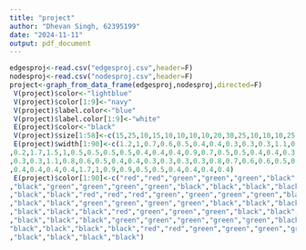 ---
title: "project"
author: "Dhevan Singh, 62395199"
date: "2024-11-11"
output: pdf_document
---

```{r setup, include=FALSE}
edgesproj<-read.csv("edgesproj.csv",header=F)
nodesproj<-read.csv("nodesproj.csv",header=F)
project<-graph_from_data_frame(edgesproj,nodesproj,directed=F)
 V(project)$color<-"lightblue"
 V(project)$color[1:9]<-"navy"
 V(project)$label.color<-"blue"
 V(project)$label.color[1:9]<-"white"
 E(project)$color<-"black"
 V(project)$size[1:58]<-c(15,25,10,15,10,10,10,10,20,30,25,10,10,10,25,10,15,25,20,20,10,10,15,10,10,10,10,10,20,30,15 ,30,25,10,20,10,15 ,20,10,10,10,15,30,30,10,15,10,10,10,10 ,10,10, 10,10,10,10,15, 10)
 E(project)$width[1:90]<-c(1.2,1,0.7,0.6,0.5,0.4,0.4,0.3,0.3,0.3,1.1,0.8,0.5,0.5,0.4,0.4,0.3,0.3,0.3,0.3,0.3,0.3,0.3,0.3,0.3,0.3,0.3,0.3,0.3,0.2,0.9,0.8,0.8,0.7,0.4,0.3,0.3,0.3,0.3
,0.2,1.7,1.5,1,0.5,0.5,0.5,0.5,0.4,0.4,0.4,0.9,0.7,0.5,0.5,0.4,0.4,0.3,0.3
,0.3,0.3,1.1,0.8,0.6,0.5,0.4,0.4,0.3,0.3,0.3,0.3,0.8,0.7,0.6,0.6,0.5,0.4
,0.4,0.4,0.4,0.4,1.7,1,0.9,0.9,0.5,0.5,0.4,0.4,0.4,0.4) 
 E(project)$color[1:90]<-c("red","red","green","green","green","black","black","black","black","black","red","green","green","green","black","black","black","black","black","black","black","black","black","black","black","black","black","black","black"
,"black","green","green","green","green","black","black","black","black"
,"black","black","red","red","red","green","green","green","green","black"
,"black","black","green","green","green","green","black","black","black"
,"black","black","black","red","green","green","green","black","black","black"
,"black","black","black","green","green","green","green","green","black",
"black","black","black","black","red","red","green","green","green","green"
,"black","black","black","black")
```